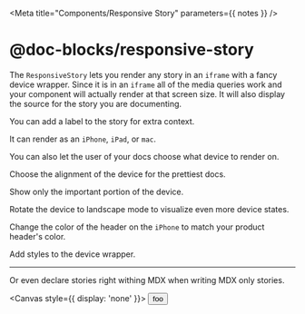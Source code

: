 

<Meta title="Components/Responsive Story" parameters={{ notes }} />

# @doc-blocks/responsive-story

The `ResponsiveStory` lets you render any story in an `iframe` with a fancy device wrapper.
Since it is in an `iframe` all of the media queries work and your component will actually render at that screen size.
It will also display the source for the story you are documenting.

<Canvas>
  <Story name="Basic Usage">
    <ResponsiveStory id="components-row--basic-usage" />
  </Story>
</Canvas>

You can add a label to the story for extra context.

<Canvas>
  <Story name="With Label">
    <ResponsiveStory
      id="components-row--basic-usage"
      label="A label for the story"
    />
  </Story>
</Canvas>

It can render as an `iPhone`, `iPad`, or `mac`.

<Canvas>
  <Story name="Devices">
    <div>
      <ResponsiveStory id="components-row--basic-usage" />
      <ResponsiveStory id="components-row--basic-usage" device="iPad" />
      <ResponsiveStory id="components-row--basic-usage" device="mac" />
    </div>
  </Story>
</Canvas>

You can also let the user of your docs choose what device to render on.

<Canvas>
  <Story name="Choose Device">
    <ResponsiveStory id="components-row--basic-usage" device="choose" />
  </Story>
</Canvas>

Choose the alignment of the device for the prettiest docs.

<Canvas>
  <Story name="Align">
    <div>
      <ResponsiveStory id="components-row--basic-usage" />
      <ResponsiveStory id="components-row--basic-usage" align="center" />
      <ResponsiveStory id="components-row--basic-usage" align="end" />
    </div>
  </Story>
</Canvas>

Show only the important portion of the device.

<Canvas>
  <Story name="Top or Bottom">
    <div>
      <ResponsiveStory id="components-row--basic-usage" top={200} />
      <ResponsiveStory id="components-row--basic-usage" bottom={200} />
    </div>
  </Story>
</Canvas>

Rotate the device to landscape mode to visualize even more device states.

<Canvas>
  <Story name="Rotate Mobile">
    <div>
      <ResponsiveStory isLandscape id="components-row--basic-usage" />
      <ResponsiveStory
        isLandscape
        id="components-row--basic-usage"
        device="iPad"
      />
    </div>
  </Story>
</Canvas>

Change the color of the header on the `iPhone` to match your product header's color.

<Canvas>
  <Story name="Mobile Header">
    <ResponsiveStory
      id="components-row--basic-usage"
      headerColor="black"
      headerText="white"
    />
  </Story>
</Canvas>

Add styles to the device wrapper.

<Canvas>
  <Story name="Device Styles">
    <ResponsiveStory
      id="components-row--basic-usage"
      headerColor="black"
      headerText="white"
      screenStyles={{ paddingTop: 20 }}
    />
  </Story>
</Canvas>

---

Or even declare stories right withing MDX when writing MDX only stories.

<Canvas style={{ display: 'none' }}>
  <Story name="test">
    <button>foo</button>
  </Story>
</Canvas>

<ResponsiveStory
  id="components-responsive-story--test"
  headerColor="black"
  headerText="white"
/>
